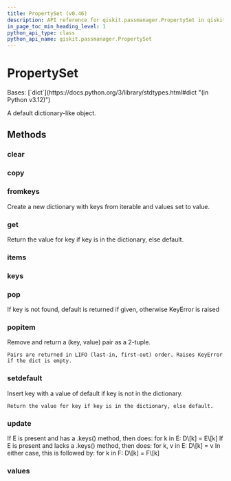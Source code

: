 ```yaml
---
title: PropertySet (v0.46)
description: API reference for qiskit.passmanager.PropertySet in qiskit v0.46
in_page_toc_min_heading_level: 1
python_api_type: class
python_api_name: qiskit.passmanager.PropertySet
---
```


# PropertySet

<Class id="qiskit.passmanager.PropertySet" isDedicatedPage={true} github="https://github.com/qiskit/qiskit/tree/stable/0.46/qiskit/passmanager/compilation_status.py" signature="qiskit.passmanager.PropertySet" modifiers="class">
  Bases: [`dict`](https://docs.python.org/3/library/stdtypes.html#dict "(in Python v3.12)")

  A default dictionary-like object.

  ## Methods

  ### clear

  <Function id="qiskit.passmanager.PropertySet.clear" signature="clear() → None.  Remove all items from D." />

  ### copy

  <Function id="qiskit.passmanager.PropertySet.copy" signature="copy() → a shallow copy of D" />

  ### fromkeys

  <Function id="qiskit.passmanager.PropertySet.fromkeys" signature="fromkeys(value=None, /)">
    Create a new dictionary with keys from iterable and values set to value.
  </Function>

  ### get

  <Function id="qiskit.passmanager.PropertySet.get" signature="get(key, default=None, /)">
    Return the value for key if key is in the dictionary, else default.
  </Function>

  ### items

  <Function id="qiskit.passmanager.PropertySet.items" signature="items() → a set-like object providing a view on D's items" />

  ### keys

  <Function id="qiskit.passmanager.PropertySet.keys" signature="keys() → a set-like object providing a view on D's keys" />

  ### pop

  <Function id="qiskit.passmanager.PropertySet.pop" signature="pop(k[, d]) → v, remove specified key and return the corresponding value.">
    If key is not found, default is returned if given, otherwise KeyError is raised
  </Function>

  ### popitem

  <Function id="qiskit.passmanager.PropertySet.popitem" signature="popitem()">
    Remove and return a (key, value) pair as a 2-tuple.

    Pairs are returned in LIFO (last-in, first-out) order. Raises KeyError if the dict is empty.
  </Function>

  ### setdefault

  <Function id="qiskit.passmanager.PropertySet.setdefault" signature="setdefault(key, default=None, /)">
    Insert key with a value of default if key is not in the dictionary.

    Return the value for key if key is in the dictionary, else default.
  </Function>

  ### update

  <Function id="qiskit.passmanager.PropertySet.update" signature="update([E, ]**F) → None.  Update D from dict/iterable E and F.">
    If E is present and has a .keys() method, then does: for k in E: D\[k] = E\[k] If E is present and lacks a .keys() method, then does: for k, v in E: D\[k] = v In either case, this is followed by: for k in F: D\[k] = F\[k]
  </Function>

  ### values

  <Function id="qiskit.passmanager.PropertySet.values" signature="values() → an object providing a view on D's values" />
</Class>

